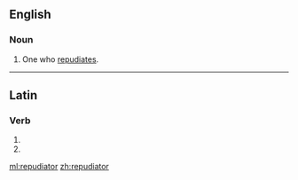 ==English==

===Noun===
{{en-noun}}

# One who [[repudiate]]s.

----

==Latin==

===Verb===
{{la-verb-form|repudiātor}}

# {{conjugation of|repudiō||2|s|fut|pass|imp|lang=la}}
# {{conjugation of|repudiō||3|s|fut|pass|imp|lang=la}}

[[ml:repudiator]]
[[zh:repudiator]]